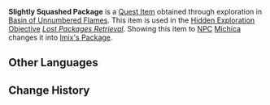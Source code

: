 {{Item Infobox
|id           = 121022
|image        = Item Parcel.png
|type         = Quest Items
|quality      = 0
|description  = An express delivery package with a damaged exterior. You can vaguely make these words out on the packaging: "Gemporium... Im..."
|source1      = Open World
|source2      = 
|source3      = 
|source4      = 
|source5      = 
}}
'''Slightly Squashed Package''' is a [[Quest Item]] obtained through exploration in [[Basin of Unnumbered Flames]]. This item is used in the [[Hidden Exploration Objective]] ''[[Lost Packages Retrieval]]''. Showing this item to [[NPC]] [[Michica]] changes it into [[Imix's Package]].
<!--
==Location==
<gallery>

</gallery>
-->
==Other Languages==
{{Other Languages|default_hidden=1
|en       = Slightly Squashed Package
|zhs      = 歪歪扭扭的的快件
|zhs_rm   = 
|zht      = 歪歪扭扭的快捷郵件
|zht_rm   = 
|ja       = くしゃくしゃになった郵便物
|ja_rm    = Kushakusha ni Natta Yuubinbutsu
|ko       = 구겨진 우편물
|es       = Paquete abollado
|fr       = Colis tordu
|ru       = Помятая посылка
|th       = พัสดุที่บิดเบี้ยว
|th_rm    = 
|vi       = Bưu Kiện Nguệch Ngoạc
|de       = Unförmiges Paket
|id       = Paket yang Bentuknya Berantakan
|pt       = Pacote Fora de Forma
|tr       = Hafifçe Ezilmiş Paket
|it       = Pacchetto leggermente schiacciato
}}

==Change History==
{{Change History|5.0}}